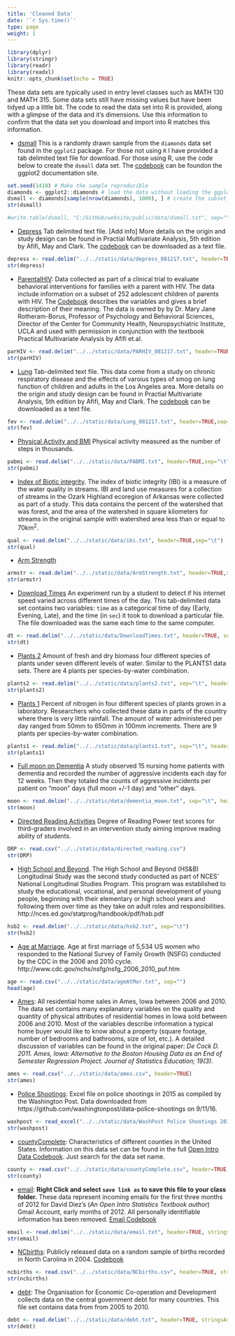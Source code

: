 ```yaml
---
title: 'Cleaned Data'
date: '`r Sys.time()`'
type: page
weight: 1
---
```


```r
library(dplyr)
library(stringr)
library(readr)
library(readxl)
knitr::opts_chunk$set(echo = TRUE)
```

These data sets are typically used in entry level classes such as MATH 130 and MATH 315. Some data sets still have missing values but have been tidyed up a little bit. The code to read the data set into R is provided, along with a glimpse of the data and it's dimensions. Use this information to confirm that the data set you download and import into R matches this information. 

* [dsmall](dsmall.txt) This is a randomly drawn sample from the `diamonds` data set found in the `ggplot2` package. For those not using `R` I have provided a tab delimited text file for download. For those using R, use the code below to create the `dsmall` data set. The [codebook](http://ggplot2.tidyverse.org/reference/diamonds.html) can be foundon the ggplot2 documentation site. 

```r
set.seed(1410) # Make the sample reproducible
diamonds <- ggplot2::diamonds # load the data without loading the ggplot2 package
dsmall <- diamonds[sample(nrow(diamonds), 1000), ] # create the subset
str(dsmall)
```

```r
#write.table(dsmall, "C:/GitHub/website/public/data/dsmall.txt", sep="\t", row.names=FALSE)
```

* [Depress](../../static/data/depress_081217.txt) Tab delimited text file.  [Add info]
  More details on the origin and study design can be found in Practial Multivariate Analysis, 5th edition by Afifi, May and Clark.
  The [codebook](DepressCodebook.txt) can be downloaded as a text file. 
```r
depress <- read.delim("../../static/data/depress_081217.txt", header=TRUE,sep="\t")
str(depress)
```


* [ParentalHIV](PARHIV_081217.txt): Data collected as part of a clinical trial to evaluate 
behavioral interventions for families with a parent with HIV. The data include information 
on a subset of 252 adolescent children of parents with HIV. The [Codebook](ParhivCodebook.txt)
describes the variables and gives a brief description of their meaning. The data is owned by
by Dr. Mary Jane Rotheram-Borus, Professor of Psychology and Behavioral Sciences, Director of
the Center for Community Health, Neuropsychiatric Institute, UCLA and used with permission
in conjunction with the textbook Practical Multivariate Analysis by Afifi et.al. 

```r
parHIV <- read.delim("../../static/data/PARHIV_081217.txt", header=TRUE, stringsAsFactors = FALSE, sep="\t")
str(parHIV)
```

* [Lung](Lung_081217.txt) Tab-delimited text file. This data come from a study on chronic respiratory disease and the effects of varoius types of smog on lung function of children and adults in the Los Angeles area. More details on the origin and study design can be found in Practial Multivariate Analysis, 5th edition by Afifi, May and Clark. The [codebook](LungCodebook.txt) can be downloaded as a text file. 
```r
fev <- read.delim("../../static/data/Lung_081217.txt", header=TRUE,sep="\t")
str(fev)
```


* [Physical Activity and BMI](PABMI.txt) Physical activity measured as the number of steps in thousands. 
```r
pabmi <- read.delim("../../static/data/PABMI.txt", header=TRUE,sep="\t")
str(pabmi)
```

* [Index of Biotic integrity](IBI.txt). The index of biotic integrity (IBI) is a measure of the water quality in streams. IBI and land use measures for a collection of streams in the Ozark Highland ecoregion of Arkansas were collected as part of a study. This data contains the percent of the watershed that was forest, and the area of the watershed in square kilometers for streams in the original sample with watershed area less than or equal to 70km$^2$.
```r
qual <- read.delim("../../static/data/ibi.txt", header=TRUE,sep="\t")
str(qual)
```

* [Arm Strength](ArmStrength.txt) 
```r
armstr <- read.delim("../../static/data/ArmStrength.txt", header=TRUE,sep="\t")
str(armstr)
```


* [Download Times](DownloadTimes.txt) An experiment run by a student to detect if his internet speed varied
  across different times of the day. This tab-delimited data set contains two variables: `time` as a categorical
  time of day (Early, Evening, Late), and the time (in `sec`) it took to download a particular file. The file
  downloaded was the same each time to the same computer. 
```r
dt <- read.delim("../../static/data/DownloadTimes.txt", header=TRUE, sep="\t")
str(dt)
```

* [Plants 2](plants2.txt) Amount of fresh and dry biomass four different species of plants under
  seven different levels of water. Similar to the PLANTS1 data sets. There are 4 plants per 
  species-by-water combination.
```r
plants2 <- read.delim("../../static/data/plants2.txt", sep="\t", header=TRUE)
str(plants2)
```


* [Plants 1](plants1.txt) Percent of nitrogen in four different species of plants grown in a laboratory. 
  Researchers who collected these data in parts of the country where there is very little rainfall. 
  The amount of water administered per day ranged from 50mm to 650mm in 100mm increments. There are 9 
  plants per species-by-water combination.
```r
plants1 <- read.delim("../../static/data/plants1.txt", sep="\t", header=TRUE)
str(plants1)
```


* [Full moon on Dementia](dementia_moon.txt) A study observed 15 nursing home patients with dementia 
  and recorded the number of aggressive incidents each day for 12 weeks. Then they totaled the counts 
  of aggressive incidents per patient on "moon" days (full moon +/-1 day) and "other" days. 
```r
moon <- read.delim("../../static/data/dementia_moon.txt", sep="\t", header=TRUE)
str(moon)
```


* [Directed Reading Activities](directed_reading.csv) Degree of Reading Power test scores for third-graders
  involved in an intervention study aiming improve reading ability of students. 
  
```r
DRP <- read.csv("../../static/data/directed_reading.csv")
str(DRP)
```
  
* [High School and Beyond](hsb2.txt). The High School and Beyond (HS&B) Longitudinal Study was the second
  study conducted as part of NCES' National Longitudinal Studies Program. This program was established to 
  study the educational, vocational, and personal development of young people, beginning with their 
  elementary or high school years and following them over time as they take on adult roles and responsibilities. 
  http://nces.ed.gov/statprog/handbook/pdf/hsb.pdf 
  
```r
hsb2 <- read.delim("../../static/data/hsb2.txt", sep="\t")
str(hsb2)
```


* [Age at Marriage](ageAtMar.txt). Age at first marriage of 5,534 US women who responded to the National
   Survey of Family Growth (NSFG) conducted by the CDC in the 2006 and 2010 cycle. 
   http://www.cdc.gov/nchs/nsfg/nsfg_2006_2010_puf.htm

```r
age <- read.csv("../../static/data/ageAtMar.txt", sep="")
head(age)
```

* [Ames](ames.csv): All residential home sales in Ames, Iowa between 2006 and 2010. The data set 
  contains many explanatory variables on the quality and quantity of physical attributes of 
  residential homes in Iowa sold between 2006 and 2010. Most of the variables describe information a 
  typical home buyer would like to know about a property (square footage, number of bedrooms and 
  bathrooms, size of lot, etc.). A detailed discussion of variables can be found in the original 
  paper: _De Cock D. 2011. Ames, Iowa: Alternative to the Boston Housing Data as an End of Semester 
  Regression Project. Journal of Statistics Education; 19(3)_.
```r
ames <- read.csv("../../static/data/ames.csv", header=TRUE)
str(ames)
```
* [Police Shootings](WashPost Police Shootings 2015.xlsx): Excel file on police shootings in 2015 as compiled
  by the Washington Post. Data downloaded from https://github.com/washingtonpost/data-police-shootings on 9/11/16. 
```r
washpost <- read_excel("../../static/data/WashPost Police Shootings 2015.xlsx")
str(washpost)
```

* [countyComplete](countyComplete.csv): Characteristics of different counties in the United States. 
  Information on this data set can be found in the full [Open Intro Data Codebook](Open Intro Data Codebook.pdf). 
  Just search for the data set name. 
```r
county <- read.csv("../../static/data/countyComplete.csv", header=TRUE, stringsAsFactors = FALSE)
str(county)
```

* [email](email.txt): **Right Click and select `save link as` to save this file to your class folder.**
  These data represent incoming emails for the first three months of 2012 for David Diez's 
  (_An Open Intro Statistics Textbook author_) Gmail Account, early months of 2012. 
  All personally identifiable information has been removed. [Email Codebook](EmailCodebook.pdf)
```r
email <- read.delim("../../static/data/email.txt", header=TRUE, stringsAsFactors = FALSE, sep="\t")
str(email)
```

* [NCbirths](NCbirths.csv): Publicly released data on a random sample of births recorded in North Carolina in 2004.
  [Codebook](NCBirthsCodebook,pdf)
```r
ncbirths <- read.csv("../../static/data/NCbirths.csv", header=TRUE, stringsAsFactors = FALSE)
str(ncbirths)
```


* [debt](debt.txt): The Organisation for Economic Co-operation and Development collects data on 
  the central government debt for many countries. This file set contains data from from 2005 to 2010. 
  
```r
debt <- read.delim("../../static/data/debt.txt", header=TRUE, stringsAsFactors = FALSE, sep="\t")
str(debt)
```


